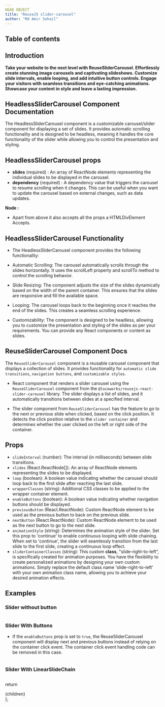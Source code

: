```yaml
---
HEAD OBJECT
title: "ReuseJS slider-carousel"
author: "Md Amir Sohail"
---
```


## Table of contents

## Introduction
**Take your website to the next level with ReuseSliderCarousel. Effortlessly create stunning image carousels and captivating slideshows. Customize slide intervals, enable looping, and add intuitive button controls. Engage your visitors with seamless transitions and eye-catching animations. Showcase your content in style and leave a lasting impression.**

## HeadlessSliderCarousel Component Documentation
The HeadlessSliderCarousel component is a customizable carousel/slider component for displaying a set of slides. It provides automatic scrolling functionality and is designed to be headless, meaning it handles the core functionality of the slider while allowing you to control the presentation and styling.
## HeadlessSliderCarousel props
- **slides** (required) :  An array of ReactNode elements representing the individual slides to be displayed in the carousel.
- **dependency** (required) : A dependency value that triggers the carousel to resume scrolling when it changes. This can be useful when you want to update the carousel based on external changes, such as data updates.

**Node :**
- Apart from above it also accepts all the props a HTMLDivElement Accepts.

## HeadlessSliderCarousel Functionality

- The HeadlessSliderCarousel component provides the following functionality:

- Automatic Scrolling: The carousel automatically scrolls through the slides horizontally. It uses the scrollLeft property and scrollTo method to control the scrolling behavior.

- Slide Resizing: The component adjusts the size of the slides dynamically based on the width of the parent container. This ensures that the slides are responsive and fill the available space.

- Looping: The carousel loops back to the beginning once it reaches the end of the slides. This creates a seamless scrolling experience.

- Customizability: The component is designed to be headless, allowing you to customize the presentation and styling of the slides as per your requirements. You can provide any React components or content as slides.

## ReuseSliderCarousel Component Docs
The `ReuseSliderCarousel` component is a reusable carousel component that displays a collection of slides. It provides functionality for `automatic slide transitions`, `navigation buttons`, and `customizable styles`.


- React component that renders a slider carousel using the `ReuseSliderCarousel` component from the `@locoworks/reusejs-react-slider-carousel` library. The slider displays a list of slides, and it automatically transitions between slides at a specified interval.

- The slider component from `ReuseSliderCarousel` has the feature to go to the next or previous slide when clicked, based on the click position. It detects the click position relative to the `slider container` and determines whether the user clicked on the left or right side of the container.

## Props
- `slideInterval` (number): The interval (in milliseconds) between slide transitions.
- `slides` (React.ReactNode[]): An array of ReactNode elements representing the slides to be displayed.
- `loop` (boolean): A boolean value indicating whether the carousel should loop back to the first slide after reaching the last slide.
- `wrapperClasses` (string): Additional CSS classes to be applied to the wrapper container element.
- `enableButtons` (boolean): A boolean value indicating whether navigation buttons should be displayed.
- `previousButton` (React.ReactNode): Custom ReactNode element to be used as the previous button to back on the previous slide.
- `nextButton` (React.ReactNode): Custom ReactNode element to be used as the next button to go to the next slide.
- `animationStyle` (string): Determines the animation style of the slider. Set this prop to 'continue' to enable continuous looping with slide chaining. When set to 'continue', the slider will seamlessly transition from the last slide to the first slide, creating a continuous loop effect.
- `sliderContainerClasses` (string): This custom **class**, "slide-right-to-left", is specifically created for animation purposes.
You have the flexibility to create personalized animations by designing your own custom animations. Simply replace the default class name 'slide-right-to-left' with your own animation class name, allowing you to achieve your desired animation effects.

## Examples
### Slider without button
<SimpleSlider />

```js path=../../components/slider-carousel/Example/SimpleSlider name=SimpleSlider
```

### Slider With Buttons

- If the `enableButtons` prop is set to `true`, the ReuseSliderCarousel component will display next and previous buttons instead of relying on the container click event. The container click event handling code can be removed in this case.

<SliderWithButton />

```js path=../../components/slider-carousel/Example/SliderWithButton name=SliderWithButton
```

### Slider With LinearSlideChain

<HeadlessSlider />

```js path=../../components/slider-carousel/Example/HeadlessSliderExample name=HeadlessSlider
```

  return <div className="prose max-w-full mx-4 pb-10" >{children}</div>
};
